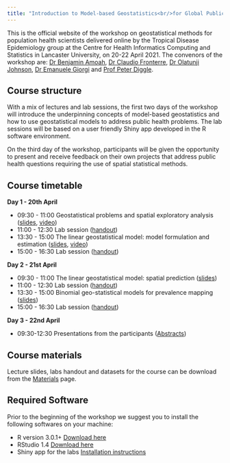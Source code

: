 ```yaml
---
title: "Introduction to Model-based Geostatistics<br/>for Global Public Health"
---
```


<script>
   $(document).ready(function() {
     $head = $('#header');
     $head.prepend('<img src=\"logo.jpg\" style=\"float: right;width: 150px;\"/>')
   });
</script>

This is the official website of the workshop on geostatistical methods for population health scientists delivered online by the Tropical Disease Epidemiology group at the Centre for Health Informatics Computing and Statistics in Lancaster University, on 20-22 April 2021. The convenors of the workshop are: [Dr Benjamin Amoah](http://chicas.lancaster-university.uk/people/amoah.html), [Dr Claudio Fronterre](http://chicas.lancaster-university.uk/people/fronterre.html), [Dr Olatunji Johnson](http://chicas.lancaster-university.uk/people/johnsono.html), [Dr Emanuele Giorgi](http://chicas.lancaster-university.uk/people/giorgi.html) and [Prof Peter Diggle](http://chicas.lancaster-university.uk/people/diggle.html). 

 
## Course structure

With a mix of lectures and lab sessions, the first two days of the workshop will introduce the underpinning concepts of model-based geostatistics and how to use geostatistical models to address public health problems. The lab sessions will be based on a user friendly Shiny app developed in the R software environment. 

On the third day of the workshop, participants will be given the opportunity to present and receive feedback on their own projects that address public health questions requiring the use of spatial statistical methods. 

## Course timetable

**Day 1 - 20th April** 

- 09:30 - 11:00  Geostatistical problems and spatial exploratory analysis ([slides](materials/slides/Lecture1.pdf), [video](https://eur02.safelinks.protection.outlook.com/?url=https%3A%2F%2Flivelancsac-my.sharepoint.com%2F%3Av%3A%2Fg%2Fpersonal%2Fgiorgi_lancaster_ac_uk%2FEYP6vyO3CsBMprUvMjdguuMBrP55zCNtUGH_cg7zkPHAMg%3Fe%3DWFSMz9&data=04%7C01%7Cc.fronterr%40lancaster.ac.uk%7C03c5642166d6498779d608d904a19e59%7C9c9bcd11977a4e9ca9a0bc734090164a%7C0%7C0%7C637545914446883528%7CUnknown%7CTWFpbGZsb3d8eyJWIjoiMC4wLjAwMDAiLCJQIjoiV2luMzIiLCJBTiI6Ik1haWwiLCJXVCI6Mn0%3D%7C1000&sdata=XwlxVAakggtYVcxTUXdqkPNceU94GjkBO90Q8%2FLokEk%3D&reserved=0)) 
- 11:00 - 12:30 Lab session ([handout](materials/labs/Lab1.pdf))
- 13:30 - 15:00 The linear geostatistical model: model formulation and estimation  ([slides](materials/slides/Lecture2.pdf), [video](https://eur02.safelinks.protection.outlook.com/?url=https%3A%2F%2Flivelancsac-my.sharepoint.com%2F%3Av%3A%2Fg%2Fpersonal%2Fgiorgi_lancaster_ac_uk%2FEapZJmGi8i9HhmteXrV133cBlWIYIUV7sso8-il9c1Gp6Q%3Fe%3Dmpk1a7&data=04%7C01%7Cc.fronterr%40lancaster.ac.uk%7C03c5642166d6498779d608d904a19e59%7C9c9bcd11977a4e9ca9a0bc734090164a%7C0%7C0%7C637545914446883528%7CUnknown%7CTWFpbGZsb3d8eyJWIjoiMC4wLjAwMDAiLCJQIjoiV2luMzIiLCJBTiI6Ik1haWwiLCJXVCI6Mn0%3D%7C1000&sdata=5sQIqDcrBbU0%2F8%2F0ase5%2BzgYPNf032x7RDdSv%2BenYXo%3D&reserved=0))
- 15:00 - 16:30 Lab session ([handout](materials/labs/Lab2.pdf))

**Day 2 - 21st April** 

- 09:30 - 11:00  The linear geostatistical model: spatial prediction ([slides](materials/slides/Lecture3.pdf))
- 11:00 - 12:30 Lab session ([handout](materials/labs/Lab3.pdf))
- 13:30 - 15:00 Binomial geo-statistical models for prevalence mapping ([slides](materials/slides/Lecture4.pdf)) 
- 15:00 - 16:30 Lab session ([handout](materials/labs/Lab4.pdf))

**Day 3 - 22nd April** 

- 09:30-12:30 Presentations from the participants ([Abstracts](presentations.html))

## Course materials

Lecture slides, labs handout and datasets for the course can be download from 
the [Materials](materials.html) page.

## Required Software

Prior to the beginning of the workshop we suggest you to install the following 
softwares on your machine:

* R version 3.0.1+ [Download here](https://cran.rstudio.com/)
* RStudio 1.4 [Download here](https://rstudio.com/products/rstudio/download/#download)
* Shiny app for the labs [Installation instructions](https://github.com/olatunjijohnson/MBGapp#installation)